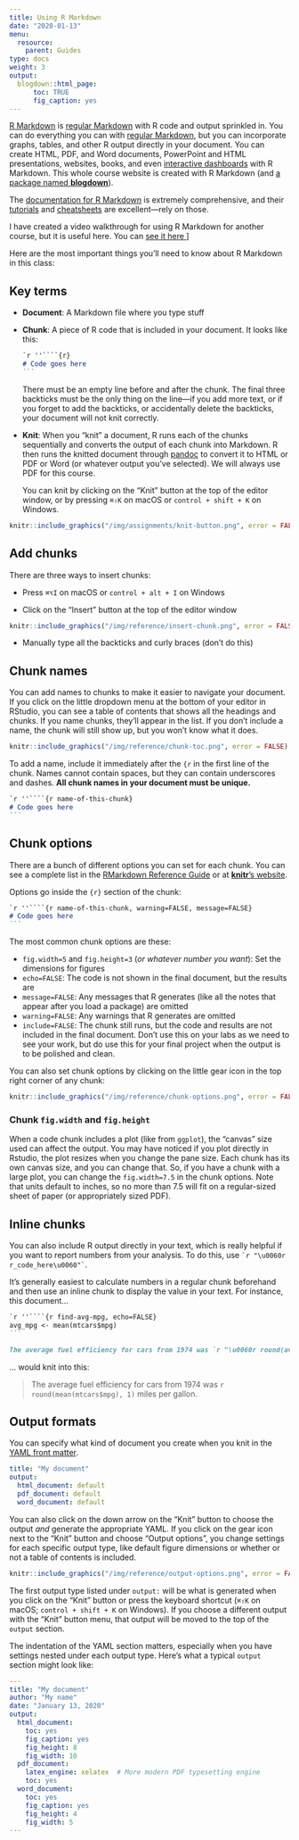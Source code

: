 ```yaml
---
title: Using R Markdown
date: "2020-01-13"
menu:
  resource:
    parent: Guides
type: docs
weight: 3
output:
  blogdown::html_page:
      toc: TRUE
      fig_caption: yes
---
```


[R Markdown](https://rmarkdown.rstudio.com/) is [regular Markdown](/reference/markdown/) with R code and output sprinkled in. You can do everything you can with [regular Markdown](/reference/markdown/), but you can incorporate graphs, tables, and other R output directly in your document. You can create HTML, PDF, and Word documents, PowerPoint and HTML presentations, websites, books, and even [interactive dashboards](https://rmarkdown.rstudio.com/flexdashboard/index.html) with R Markdown. This whole course website is created with R Markdown (and [a package named **blogdown**](https://bookdown.org/yihui/blogdown/)).

The [documentation for R Markdown](https://rmarkdown.rstudio.com/) is extremely comprehensive, and their [tutorials](https://rmarkdown.rstudio.com/lesson-1.html) and [cheatsheets](https://rmarkdown.rstudio.com/lesson-15.html) are excellent—rely on those.

I have created a video walkthrough for using R Markdown for another course, but it is useful here. You can [see it here <i class="fas fa-film"></i>](https://mediaspace.msu.edu/media/R+Part+3/1_yigvqy1i)]

Here are the most important things you'll need to know about R Markdown in this class:

## Key terms

- **Document**: A Markdown file where you type stuff

- **Chunk**: A piece of R code that is included in your document. It looks like this:

    ````markdown
    `r ''````{r}
    # Code goes here
    ```
    ````

    There must be an empty line before and after the chunk. The final three backticks must be the only thing on the line—if you add more text, or if you forget to add the backticks, or accidentally delete the backticks, your document will not knit correctly.

- **Knit**: When you "knit" a document, R runs each of the chunks sequentially and converts the output of each chunk into Markdown. R then runs the knitted document through [pandoc](https://pandoc.org/) to convert it to HTML or PDF or Word (or whatever output you've selected). We will always use PDF for this course.

    You can knit by clicking on the "Knit" button at the top of the editor window, or by pressing `⌘⇧K` on macOS or `control + shift + K` on Windows.

```r
knitr::include_graphics("/img/assignments/knit-button.png", error = FALSE)
```


## Add chunks

There are three ways to insert chunks:

- Press `⌘⌥I` on macOS or `control + alt + I` on Windows

- Click on the "Insert" button at the top of the editor window

```r
knitr::include_graphics("/img/reference/insert-chunk.png", error = FALSE)
```

- Manually type all the backticks and curly braces (don't do this)


## Chunk names

You can add names to chunks to make it easier to navigate your document. If you click on the little dropdown menu at the bottom of your editor in RStudio, you can see a table of contents that shows all the headings and chunks. If you name chunks, they'll appear in the list. If you don't include a name, the chunk will still show up, but you won't know what it does.

```r
knitr::include_graphics("/img/reference/chunk-toc.png", error = FALSE)
```

To add a name, include it immediately after the `{r` in the first line of the chunk. Names cannot contain spaces, but they can contain underscores and dashes. **All chunk names in your document must be unique.**

````markdown
`r ''````{r name-of-this-chunk}
# Code goes here
```
````


## Chunk options

There are a bunch of different options you can set for each chunk. You can see a complete list in the [RMarkdown Reference Guide](https://rstudio.com/wp-content/uploads/2015/03/rmarkdown-reference.pdf) or at [**knitr**'s website](https://yihui.org/knitr/options/).

Options go inside the `{r}` section of the chunk:

````markdown
`r ''````{r name-of-this-chunk, warning=FALSE, message=FALSE}
# Code goes here
```
````

The most common chunk options are these:

- `fig.width=5` and `fig.height=3` (*or whatever number you want*): Set the dimensions for figures
- `echo=FALSE`: The code is not shown in the final document, but the results are
- `message=FALSE`: Any messages that R generates (like all the notes that appear after you load a package) are omitted
- `warning=FALSE`: Any warnings that R generates are omitted
- `include=FALSE`: The chunk still runs, but the code and results are not included in the final document. Don't use this on your labs as we need to see your work, but do use this for your final project when the output is to be polished and clean.

You can also set chunk options by clicking on the little gear icon in the top right corner of any chunk:

```r
knitr::include_graphics("/img/reference/chunk-options.png", error = FALSE)
```

### Chunk `fig.width` and `fig.height`

When a code chunk includes a plot (like from `ggplot`), the "canvas" size used can affect the output. You may have noticed if you plot directly in Rstudio, the plot resizes when you change the pane size. Each chunk has its own canvas size, and you can change that. So, if you have a chunk with a large plot, you can change the `fig.width=7.5` in the chunk options. Note that units default to inches, so no more than 7.5 will fit on a regular-sized sheet of paper (or appropriately sized PDF).

## Inline chunks

You can also include R output directly in your text, which is really helpful if you want to report numbers from your analysis. To do this, use `` `r "\u0060r r_code_here\u0060"` ``.

It's generally easiest to calculate numbers in a regular chunk beforehand and then use an inline chunk to display the value in your text. For instance, this document…

````markdown
`r ''````{r find-avg-mpg, echo=FALSE}
avg_mpg <- mean(mtcars$mpg)
```

The average fuel efficiency for cars from 1974 was `r "\u0060r round(avg_mpg, 1)\u0060"` miles per gallon.
````

… would knit into this:

> The average fuel efficiency for cars from 1974 was `r round(mean(mtcars$mpg), 1)` miles per gallon.

## Output formats

You can specify what kind of document you create when you knit in the [YAML front matter](/reference/markdown/#front-matter). 

```yaml
title: "My document"
output:
  html_document: default
  pdf_document: default
  word_document: default
```

You can also click on the down arrow on the "Knit" button to choose the output *and* generate the appropriate YAML. If you click on the gear icon next to the "Knit" button and choose "Output options", you change settings for each specific output type, like default figure dimensions or whether or not a table of contents is included.

```r
knitr::include_graphics("/img/reference/output-options.png", error = FALSE)
```

The first output type listed under `output:` will be what is generated when you click on the "Knit" button or press the keyboard shortcut (`⌘⇧K` on macOS; `control + shift + K` on Windows). If you choose a different output with the "Knit" button menu, that output will be moved to the top of the `output` section.

The indentation of the YAML section matters, especially when you have settings nested under each output type. Here's what a typical `output` section might look like:

```yaml
---
title: "My document"
author: "My name"
date: "January 13, 2020"
output: 
  html_document: 
    toc: yes
    fig_caption: yes
    fig_height: 8
    fig_width: 10
  pdf_document: 
    latex_engine: xelatex  # More modern PDF typesetting engine
    toc: yes
  word_document: 
    toc: yes
    fig_caption: yes
    fig_height: 4
    fig_width: 5
---
```
